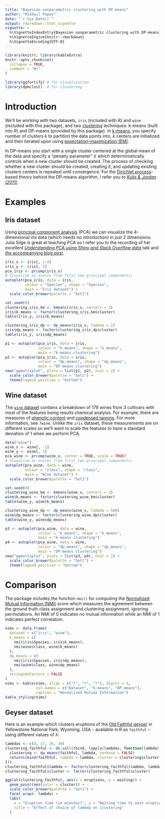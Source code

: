 ```yaml
---
title: "Bayesian nonparametric clustering with DP-means"
author: "Mikhail Popov"
date: "`r Sys.Date()`"
output: rmarkdown::html_vignette
vignette: >
  %\VignetteIndexEntry{Bayesian nonparametric clustering with DP-means}
  %\VignetteEngine{knitr::rmarkdown}
  %\VignetteEncoding{UTF-8}
---
```


```r
library(knitr); library(kableExtra)
knitr::opts_chunk$set(
  collapse = TRUE,
  comment = "#>"
)
```

```r
library(ggfortify) # for visualization
library(dpmclust)  # for clustering
```

# Introduction

We'll be working with two datasets, `iris` (included with R) and `wine` (included with this package), and two [clustering](https://en.wikipedia.org/wiki/Cluster_analysis) techniques: k-means (built into R) and DP-means (provided by this package). In [k-means](https://en.wikipedia.org/wiki/K-means_clustering), you specify number of clusters $k$ to partition the data points into, $k$ centers are initialized and then iterated upon using [expectation-maximization (EM)](https://en.wikipedia.org/wiki/Expectation-maximization_algorithm).

In DP-means you start with a single cluster centered at the global mean of the data and specify a "penalty parameter" $\lambda$ which deterministically controls when a new cluster should be created. The process of checking whether a new cluster should be created, creating it, and updating existing clusters centers is repeated until convergence. For the [Dirichlet process](https://en.wikipedia.org/wiki/Dirichlet_process)-based theory behind the DP-means algorithm, I refer you to *[Kulis & Jordan (2011)](https://arxiv.org/abs/1111.0352)*.

# Examples

## Iris dataset

Using [principal component analysis](https://en.wikipedia.org/wiki/Principal_component_analysis) (PCA) we can visualize the 4-dimensional iris data (which needs no introduction) in just 2 dimensions. Julia Silge is great at teaching PCA so I refer you to the recording of her excellent *[Understanding PCA using Shiny and Stack Overflow data](https://www.rstudio.com/resources/videos/understanding-pca-using-shiny-and-stack-overflow-data/)* talk and [the accompanying blog post](https://juliasilge.com/blog/stack-overflow-pca/).

```r
iris_x <- iris[, 1:4]
iris_y <- iris[, 5]
pca_iris <- prcomp(iris_x)
# Visualize as scores from first two principal components:
autoplot(pca_iris, data = iris,
         colour = "Species", shape = "Species",
         main = "Iris dataset") +
  scale_color_brewer(palette = "Set1")
```

```r
set.seed(0)
clustering_iris_km <- kmeans(iris_x, centers = 3)
iris$k_means <- factor(clustering_iris_km$cluster)
table(iris_y, iris$k_means)
```

```r
clustering_iris_dp <- dp_means(iris_x, lambda = 2)
iris$dp_means <- factor(clustering_iris_dp$cluster)
table(iris_y, iris$dp_means)
```

```r
p1 <- autoplot(pca_iris, data = iris,
               colour = "k_means", shape = "k_means",
               main = "k-means clustering")
p2 <- autoplot(pca_iris, data = iris,
               colour = "dp_means", shape = "dp_means",
               main = "DP-means clustering")
new("ggmultiplot", plots = list(p1, p2), ncol = 2) +
  scale_color_brewer(palette = "Set1") +
  theme(legend.position = "bottom")
```

## Wine dataset

The [`wine` dataset](https://archive.ics.uci.edu/ml/datasets/wine) contains a breakdown of 178 wines from 3 cultivars with most of the features being results chemical analysis. For example, there are measures of [phenolic content](https://en.wikipedia.org/wiki/Phenolic_content_in_wine) and [condensed tannins](https://en.wikipedia.org/wiki/Condensed_tannin). For more information, see `?wine`. Unlike the `iris` dataset, these measurements are on different scales so we'll want to scale the features to have a standard deviation of 1 when we perform PCA.

```r
data("wine")
wine_x <- wine[, -1]
wine_y <- wine[, 1]
pca_wine <- prcomp(wine_x, center = TRUE, scale = TRUE)
# Visualize as scores from first two principal components:
autoplot(pca_wine, data = wine,
         colour = "class", shape = "class",
         main = "Wine dataset") +
  scale_color_brewer(palette = "Set1")
```

```r
set.seed(0)
clustering_wine_km <- kmeans(wine_x, centers = 3)
wine$k_means <- factor(clustering_wine_km$cluster)
table(wine_y, wine$k_means)
```

```r
clustering_wine_dp <- dp_means(wine_x, lambda = 500)
wine$dp_means <- factor(clustering_wine_dp$cluster)
table(wine_y, wine$dp_means)
```

```r
p3 <- autoplot(pca_wine, data = wine,
               colour = "k_means", shape = "k_means",
               main = "k-means clustering")
p4 <- autoplot(pca_wine, data = wine,
               colour = "dp_means", shape = "dp_means",
               main = "DP-means clustering")
new("ggmultiplot", plots = list(p3, p4), ncol = 2) +
  scale_color_brewer(palette = "Set1") +
  theme(legend.position = "bottom")
```

# Comparison

The package includes the function `nmi()` for computing the [Normalized Mutual Information (NMI)](https://en.wikipedia.org/wiki/Mutual_information#Normalized_variants) score which measures the agreement between the ground truth class assignment and clustering assignment, ignoring permutations. An NMI of 0 indicates no mutual information while an NMI of 1 indicates perfect correlation.

```r
nims <- data.frame(
  dataset = c("iris", "wine"),
  k_means = c(
    nmi(iris$Species, iris$k_means),
    nmi(wine$class, wine$k_means)
  ),
  dp_means = c(
    nmi(iris$Species, iris$dp_means),
    nmi(wine$class, wine$dp_means)
  ),
  stringsAsFactors = FALSE
)
nims <- kable(nims, align = c("l", "r", "r"), digits = 3,
              col.names = c("Dataset", "k-means", "DP-means"),
              caption = "Normalized Mutual Information")
kable_styling(nims)
```

## Geyser dataset

Here is an example which clusters eruptions of the [Old Faithful geyser](https://en.wikipedia.org/wiki/Old_Faithful) in Yellowstone National Park, Wyoming, USA -- available in R as `faithful` -- using different values of $\lambda$:

```r
lambdas <- c(8, 17, 26, 30)
clustering_faithful <- do.call(rbind, lapply(lambdas, function(lambda) {
  clustering <- dp_means(faithful, lambda, verbose = FALSE)
  return(cbind(faithful, lambda = lambda, cluster = clustering$cluster))
}))
clustering_faithful$lambda <- factor(clustering_faithful$lambda, lambdas, sprintf("lambda = %i", lambdas))
clustering_faithful$cluster <- factor(clustering_faithful$cluster)
```
```r
ggplot(clustering_faithful, aes(x = eruptions, y = waiting)) +
  geom_point(aes(color = cluster)) +
  scale_color_brewer(palette = "Set1") +
  facet_wrap(~ lambda) +
  labs(
    x = "Eruption time (in minutes)", y = "Waiting time to next eruption (in minutes)",
    title = "Effect of choice of lambda on clustering"
  )
```
